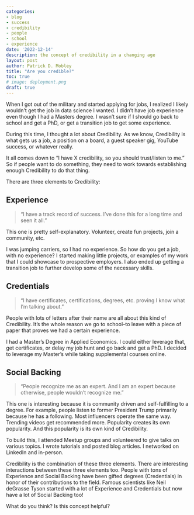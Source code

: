 ```yaml
---
categories:
- blog
- success
- credibility
- people
- school
- experience
date: '2022-12-14'
description: the concept of credibility in a changing age
layout: post
author: Patrick D. Mobley
title: "Are you credible?"
toc: true
# image: deployment.png
draft: true
---
```


When I got out of the military and started applying for jobs, I realized I likely wouldn't get the job in data science I wanted. I didn't have job experience even though I had a Masters degree. I wasn't sure if I should go back to school and get a PhD, or get a transition job to get some experience.

During this time, I thought a lot about Credibility. As we know, Credibility is what gets us a job, a position on a board, a guest speaker gig, YouTube success, or whatever really.

It all comes down to "I have X credibility, so you should trust/listen to me." So if people want to do something, they need to work towards establishing enough Credibility to do that thing.

There are three elements to Credibility:

## Experience
> "I have a track record of success. I've done this for a long time and seen it all."

This one is pretty self-explanatory. Volunteer, create fun projects, join a community, etc.

I was jumping carriers, so I had no experience. So how do you get a job, with no experience? I started making little projects, or examples of my work that I could showcase to prospective employers. I also ended up getting a transition job to further develop some of the necessary skills.

## Credentials
> "I have certificates, certifications, degrees, etc. proving I know what I'm talking about."

People with lots of letters after their name are all about this kind of Credibility. It's the whole reason we go to school--to leave with a piece of paper that proves we had a certain experience.

I had a Master's Degree in Applied Economics. I could either leverage that, get certificates, or delay my job hunt and go back and get a PhD. I decided to leverage my Master's while taking supplemental courses online.

## Social Backing
> "People recognize me as an expert. And I am an expert because otherwise, people wouldn't recognize me."

This one is interesting because it is community driven and self-fulfilling to a degree. For example, people listen to former President Trump primarily because he has a following. Most influencers operate the same way. Trending videos get recommended more. Popularity creates its own popularity. And this popularity is its own kind of Credibility.

To build this, I attended Meetup groups and volunteered to give talks on various topics. I wrote tutorials and posted blog articles. I networked on LinkedIn and in-person.


Credibility is the combination of these three elements. There are interesting interactions between these three elements too. People with tons of Experience and Social Backing have been gifted degrees (Credentials) in honor of their contributions to the field. Famous scientists like Neil deGrasse Tyson started with a lot of Experience and Credentials but now have a lot of Social Backing too!

What do you think? Is this concept helpful?
